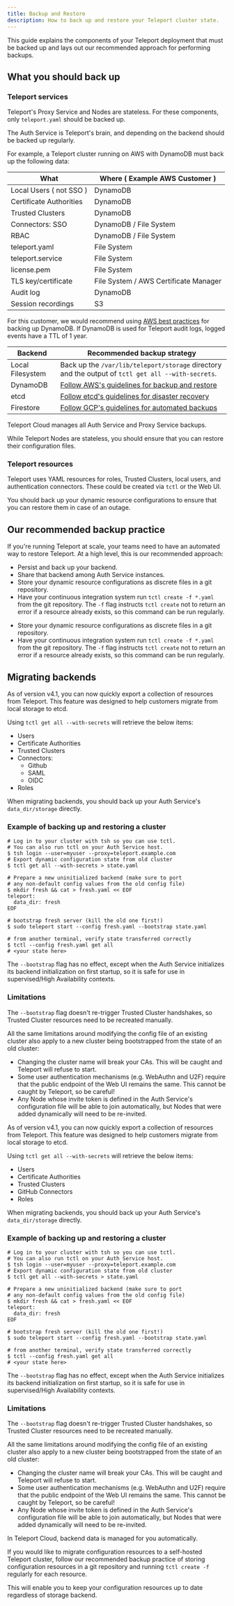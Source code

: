 ```yaml
---
title: Backup and Restore
description: How to back up and restore your Teleport cluster state.
---
```

This guide explains the components of your Teleport deployment that must be
backed up and lays out our recommended approach for performing backups.

## What you should back up

### Teleport services
<Tabs>
<TabItem scope={["enterprise", "oss"]} label="Self-Hosted">

Teleport's Proxy Service and Nodes are stateless. For these components, only
`teleport.yaml` should be backed up.

The Auth Service is Teleport's brain, and depending on the backend should be
backed up regularly.

For example, a Teleport cluster running on AWS with DynamoDB must back up the
following data:

| What | Where ( Example AWS Customer ) |
| - | - |
| Local Users ( not SSO ) | DynamoDB |
| Certificate Authorities | DynamoDB |
| Trusted Clusters | DynamoDB |
| Connectors: SSO | DynamoDB / File System |
| RBAC | DynamoDB / File System |
| teleport.yaml | File System |
| teleport.service | File System |
| license.pem | File System |
| TLS key/certificate | File System / AWS Certificate Manager |
| Audit log | DynamoDB |
| Session recordings | S3 |

For this customer, we would recommend using [AWS best practices](https://docs.aws.amazon.com/amazondynamodb/latest/developerguide/BackupRestore.html) for backing up DynamoDB. If DynamoDB is used for
Teleport audit logs, logged events have a TTL of 1 year.

| Backend | Recommended backup strategy |
| - | - |
| Local Filesystem | Back up the `/var/lib/teleport/storage` directory and the output of `tctl get all --with-secrets`. |
| DynamoDB | [Follow AWS's guidelines for backup and restore](https://docs.aws.amazon.com/amazondynamodb/latest/developerguide/BackupRestore.html) |
| etcd | [Follow etcd's guidelines for disaster recovery](https://etcd.io/docs/v2/admin_guide) |
| Firestore | [Follow GCP's guidelines for automated backups](https://firebase.google.com/docs/database/backups) |

</TabItem>
<TabItem scope={["cloud"]} label="Teleport Cloud">

Teleport Cloud manages all Auth Service and Proxy Service backups.

While Teleport Nodes are stateless, you should ensure that you can restore their
configuration files.

</TabItem>
</Tabs>

### Teleport resources

Teleport uses YAML resources for roles, Trusted Clusters, local users, and authentication connectors.
These could be created via `tctl` or the Web UI. 

You should back up your dynamic resource configurations to ensure that you can restore them in case of an outage.

## Our recommended backup practice

If you're running Teleport at scale, your teams need to have an automated way to restore Teleport. At a high level, this is our recommended approach:

<Tabs>
<TabItem scope={["enterprise", "oss"]} label="Self-Hosted">

- Persist and back up your backend.
- Share that backend among Auth Service instances.
- Store your dynamic resource configurations as discrete files in a git
  repository.
- Have your continuous integration system run `tctl create -f *.yaml` from the
  git repository. The `-f` flag instructs `tctl create` not to return an error
  if a resource already exists, so this command can be run regularly.

</TabItem>
<TabItem scope={["cloud"]} label="Teleport Cloud">

- Store your dynamic resource configurations as discrete files in a git
  repository.
- Have your continuous integration system run `tctl create -f *.yaml` from the
  git repository. The `-f` flag instructs `tctl create` not to return an error
  if a resource already exists, so this command can be run regularly.

</TabItem>
</Tabs>

## Migrating backends
<Tabs>
<TabItem scope={["enterprise"]} label="Teleport Enterprise">

As of version v4.1, you can now quickly export a collection of resources from
Teleport. This feature was designed to help customers migrate from local storage
to etcd.

Using `tctl get all --with-secrets` will retrieve the below items:

- Users
- Certificate Authorities
- Trusted Clusters
- Connectors:
  - Github
  - SAML
  - OIDC
- Roles

When migrating backends, you should back up your Auth Service's
`data_dir/storage` directly.

### Example of backing up and restoring a cluster

```code
# Log in to your cluster with tsh so you can use tctl.
# You can also run tctl on your Auth Service host.
$ tsh login --user=myuser --proxy=teleport.example.com
# Export dynamic configuration state from old cluster
$ tctl get all --with-secrets > state.yaml

# Prepare a new uninitialized backend (make sure to port
# any non-default config values from the old config file)
$ mkdir fresh && cat > fresh.yaml << EOF
teleport:
  data_dir: fresh
EOF

# bootstrap fresh server (kill the old one first!)
$ sudo teleport start --config fresh.yaml --bootstrap state.yaml

# from another terminal, verify state transferred correctly
$ tctl --config fresh.yaml get all
# <your state here>
```

The `--bootstrap` flag has no effect, except when the Auth Service initializes
its backend initialization on first startup, so it is safe for use in
supervised/High Availability contexts.

### Limitations

The `--bootstrap` flag doesn't re-trigger Trusted Cluster handshakes, so Trusted
Cluster resources need to be recreated manually.

All the same limitations around modifying the config file of an existing cluster
also apply to a new cluster being bootstrapped from the state of an old cluster:

  - Changing the cluster name will break your CAs. This will be caught and Teleport
    will refuse to start.
  - Some user authentication mechanisms (e.g. WebAuthn and U2F) require that the
    public endpoint of the Web UI remains the same. This cannot be caught by
    Teleport, so be careful!
  - Any Node whose invite token is defined in the Auth Service's configuration
    file will be able to join automatically, but Nodes that were added
    dynamically will need to be re-invited.
    
</TabItem>
<TabItem scope={["oss"]} label="Open Source">

As of version v4.1, you can now quickly export a collection of resources from
Teleport. This feature was designed to help customers migrate from local storage
to etcd.

Using `tctl get all --with-secrets` will retrieve the below items:

- Users
- Certificate Authorities
- Trusted Clusters
- GitHub Connectors
- Roles

When migrating backends, you should back up your Auth Service's
`data_dir/storage` directly.

### Example of backing up and restoring a cluster

```code
# Log in to your cluster with tsh so you can use tctl.
# You can also run tctl on your Auth Service host.
$ tsh login --user=myuser --proxy=teleport.example.com
# Export dynamic configuration state from old cluster
$ tctl get all --with-secrets > state.yaml

# Prepare a new uninitialized backend (make sure to port
# any non-default config values from the old config file)
$ mkdir fresh && cat > fresh.yaml << EOF
teleport:
  data_dir: fresh
EOF

# bootstrap fresh server (kill the old one first!)
$ sudo teleport start --config fresh.yaml --bootstrap state.yaml

# from another terminal, verify state transferred correctly
$ tctl --config fresh.yaml get all
# <your state here>
```

The `--bootstrap` flag has no effect, except when the Auth Service initializes
its backend initialization on first startup, so it is safe for use in
supervised/High Availability contexts.

### Limitations

The `--bootstrap` flag doesn't re-trigger Trusted Cluster handshakes, so Trusted
Cluster resources need to be recreated manually.

All the same limitations around modifying the config file of an existing cluster
also apply to a new cluster being bootstrapped from the state of an old cluster:

  - Changing the cluster name will break your CAs. This will be caught and Teleport
    will refuse to start.
  - Some user authentication mechanisms (e.g. WebAuthn and U2F) require that the
    public endpoint of the Web UI remains the same. This cannot be caught by
    Teleport, so be careful!
  - Any Node whose invite token is defined in the Auth Service's configuration
    file will be able to join automatically, but Nodes that were added
    dynamically will need to be re-invited.
    
</TabItem>
<TabItem scope={["cloud"]} label="Teleport Cloud">

In Teleport Cloud, backend data is managed for you automatically. 

If you would like to migrate configuration resources to a self-hosted Teleport
cluster, follow our recommended backup practice of storing configuration
resources in a git repository and running `tctl create -f` regularly for each
resource. 

This will enable you to keep your configuration resources up to date regardless
of storage backend.

</TabItem>
</Tabs>

